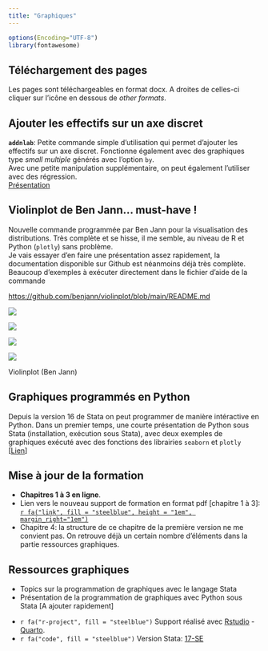 ```yaml
---
title: "Graphiques"
---
```


```r
options(Encoding="UTF-8")
library(fontawesome)
```

::: {.callout-tip icon="false"}

## Téléchargement des pages  

Les pages sont téléchargeables en format docx.  A droites de celles-ci cliquer sur l'icône en dessous de *other formats*.

:::

::: {.callout-note icon="false"}
## Ajouter les effectifs sur un axe discret

**`addnlab`**: Petite commande simple d'utilisation qui permet d'ajouter les effectifs sur un axe discret. Fonctionne également avec des graphiques type *small multiple* générés avec l'option `by`.  
Avec une petite manipulation supplémentaire, on peut également l'utiliser avec des régression.  
[Présentation](https://mthevenin.github.io/stata_graphiques/programmation/addnlab/addnlab.html)

:::


::: {.callout-note icon="false"}
## Violinplot de Ben Jann... must-have !

Nouvelle commande programmée par Ben Jann pour la visualisation des distributions. Très complète et se hisse, il me semble, au niveau de R et Python (`plotly`) sans problème.  
Je vais essayer d'en faire une présentation assez rapidement, la documentation disponible sur Github est néanmoins déjà très complète. Beaucoup d'exemples à exécuter directement dans le fichier d'aide de la commande

<https://github.com/benjann/violinplot/blob/main/README.md>

::: {layout-ncol=2}

![](https://github.com/benjann/violinplot/raw/main/images/6.png)

![](https://github.com/benjann/violinplot/raw/main/images/8.png)

![](https://github.com/benjann/violinplot/raw/main/images/5.png)

![](https://github.com/benjann/violinplot/raw/main/images/10.png)


Violinplot (Ben Jann)
:::

:::


::: {.callout-note icon="false"}
## Graphiques programmés en Python

Depuis la version 16 de Stata on peut programmer de manière intéractive en Python.  Dans un premier temps, une courte présentation de Python sous Stata (installation, exécution sous Stata), avec deux exemples de graphiques exécuté avec des fonctions des librairies `seaborn` et `plotly` [[Lien](programmation/python/python.html)]

:::


::: {.callout-note icon="false"}
## Mise à jour de la formation

* **Chapitres 1 à 3 en ligne**. 
* Lien vers le nouveau support de formation en format pdf [chapitre 1 à 3]:  [`r fa("link", fill = "steelblue", height = "1em", margin_right="1em")`](v2_2022_chap123.pdf)
* Chapitre 4: la structure de ce chapitre de la première version ne me convient pas. On retrouve déjà un certain nombre d'éléments dans la partie ressources graphiques. 

:::


::: {.callout-note icon="false"}
## Ressources graphiques

* Topics sur la programmation de graphiques avec le langage Stata
* Présentation de la programmation de graphiques  avec Python sous Stata [A ajouter rapidement] 

:::



*   `r fa("r-project", fill = "steelblue")` Support réalisé avec [Rstudio](href:https://www.rstudio.com) - [Quarto](https://quarto.org).
*   `r fa("code", fill = "steelblue")` Version Stata: [17-SE](https://www.stata.com/)




